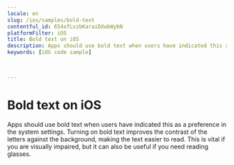 ```yaml
---
locale: en
slug: /ios/samples/bold-text
contentful_id: 654xfLvzbKaraiDXwbWybN
platformFilter: iOS
title: Bold text on iOS
description: Apps should use bold text when users have indicated this as a preference in the system settings.
keywords: [iOS code sample]


	
---
```


# Bold text on iOS

Apps should use bold text when users have indicated this as a preference in the system settings. Turning on bold text improves the contrast of the letters against the background, making the text easier to read. This is vital if you are visually impaired, but it can also be useful if you need reading glasses.

<CodeSample id="text-bold" locale="en" platform="ios"/>